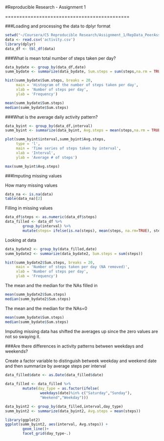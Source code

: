 #Reproducible Research - Assignment 1

============================================

###Loading and processing the data to dplyr format

```r
setwd("~/Coursera/C5 Reproducible Research/Assignment_1/RepData_PeerAssessment1")
data <- read.csv('activity.csv')
library(dplyr)
data_df <- tbl_df(data)
```

###What is mean total number of steps taken per day?

```r
data_bydate <- group_by(data_df,date)
summ_bydate <- summarize(data_bydate, Sum.steps = sum(steps,na.rm = TRUE))

hist(summ_bydate$Sum.steps, breaks = 20,
     main = 'Histogram of the number of steps taken per day',
     xlab = 'Number of steps per day',
     ylab = 'Frequency')

mean(summ_bydate$Sum.steps)
median(summ_bydate$Sum.steps)
```

###What is the average daily activity pattern?

```r
data_byint <- group_by(data_df,interval)
summ_byint <- summarize(data_byint, Avg.steps = mean(steps,na.rm = TRUE))

plot(summ_byint$interval,summ_byint$Avg.steps,
     type = 'l',
     main = 'Time series of steps taken by interval',
     xlab = 'Interval',
     ylab = 'Average # of steps')

max(summ_byint$Avg.steps)
```

###Imputing missing values

How many missing values
```r
data_na <- is.na(data)
table(data_na)[2]
```

Filling in missing values
```r
data_df$steps <- as.numeric(data_df$steps)
data_filled <- data_df %>% 
        group_by(interval) %>% 
        mutate(steps= ifelse(is.na(steps), mean(steps, na.rm=TRUE), steps))
```

Looking at data
```r
data_bydate2 <- group_by(data_filled,date)
summ_bydate2 <- summarize(data_bydate2, Sum.steps = sum(steps))

hist(summ_bydate2$Sum.steps, breaks = 20,
     main = 'Number of steps taken per day (NA removed)',
     xlab = 'Number of steps per day',
     ylab = 'Frequency')
```

The mean and the median for the NAs filled in
```r
mean(summ_bydate2$Sum.steps)
median(summ_bydate2$Sum.steps)
```
The mean and the median for the NAs=0
```r
mean(summ_bydate$Sum.steps)
median(summ_bydate$Sum.steps)
```
Imputing missing data has shifted the averages up since the zero values are not 
so swaying it. 

###Are there differences in activity patterns between weekdays and weekends?

Create a factor variable to distinguish betweek weekday and weekend date and 
then summarize by average steps per interval
```r
data_filled$date <- as.Date(data_filled$date)
        
data_filled <- data_filled %>% 
        mutate(day_type = as.factor(ifelse(
                weekdays(date)%in% c("Saturday","Sunday"),
                "Weekend","Weekday")))

data_byint2 <- group_by(data_filled,interval,day_type)
summ_byint2 <- summarize(data_byint2, Avg.steps = mean(steps))

library(ggplot2)
ggplot(summ_byint2, aes(interval, Avg.steps)) +
        geom_line()+
        facet_grid(day_type~.)
```








